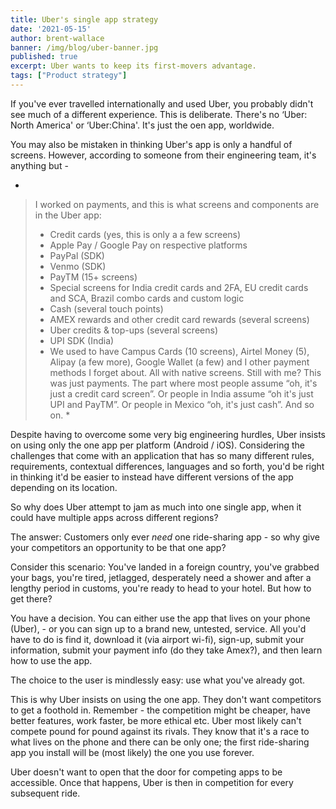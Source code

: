 ```yaml
---
title: Uber's single app strategy
date: '2021-05-15'
author: brent-wallace
banner: /img/blog/uber-banner.jpg
published: true
excerpt: Uber wants to keep its first-movers advantage.
tags: ["Product strategy"]
---
```


If you've ever travelled internationally and used Uber, you probably didn't see much of a different experience. This is deliberate.  There's no ‘Uber: North America' or ‘Uber:China'. It's just the oen app, worldwide. 

You may also be mistaken in thinking Uber's app is only a handful of screens. However, according to someone from their engineering team, it's anything but - 

*
> I worked on payments, and this is what screens and components are in the Uber app:
> - Credit cards (yes, this is only a a few screens)
> - Apple Pay / Google Pay on respective platforms
> - PayPal (SDK)
> - Venmo (SDK)
> - PayTM (15+ screens)
> - Special screens for India credit cards and 2FA, EU credit cards and SCA, Brazil combo cards and custom logic
> - Cash (several touch points)
> - AMEX rewards and other credit card rewards (several screens)
> - Uber credits & top-ups (several screens)
> - UPI SDK (India)
> - We used to have Campus Cards (10 screens), Airtel Money (5), Alipay (a few more), Google Wallet (a few) and I other payment methods I forget about. All with native screens. Still with me? This was just payments. The part where most people assume “oh, it's just a credit card screen”. Or people in India assume “oh it's just UPI and PayTM”. Or people in Mexico “oh, it's just cash”. And so on. *


Despite having to overcome some very big engineering hurdles, Uber insists on using only the one app per platform (Android / iOS).
Considering the challenges that come with an application that has so many different rules, requirements, contextual differences, languages and so forth, you'd be right in thinking it'd be easier to instead have different versions of the app depending on its location. 


So why does Uber attempt to jam as much into one single app, when it could have multiple apps across different regions?

The answer: Customers only ever *need* one ride-sharing app - so why give your competitors an opportunity to be that one app? 

Consider this scenario: You've landed in a foreign country, you've grabbed your bags, you're tired, jetlagged, desperately need a shower and after a lengthy period in customs, you're ready to head to your hotel. But how to get there? 

You have a decision. You can either use the app that lives on your phone (Uber), - or you can sign up to a brand new, untested, service. All you'd have to do is find it, download it (via airport wi-fi), sign-up, submit your information, submit your payment info  (do they take Amex?), and then learn how to use the app. 

The choice to the user is mindlessly easy: use what you've already got. 

This is why Uber insists on using the one app.  They don't want competitors to get a foothold in. Remember - the competition might be cheaper, have better features, work faster, be more ethical etc. Uber most likely can't compete pound for pound against its rivals. They know that it's a race to what lives on the phone and there can be only one; the first ride-sharing app you install will be (most likely) the one you use forever. 

Uber doesn't want to open that the door for competing apps to be accessible. Once that happens, Uber is then in competition for every subsequent ride. 



